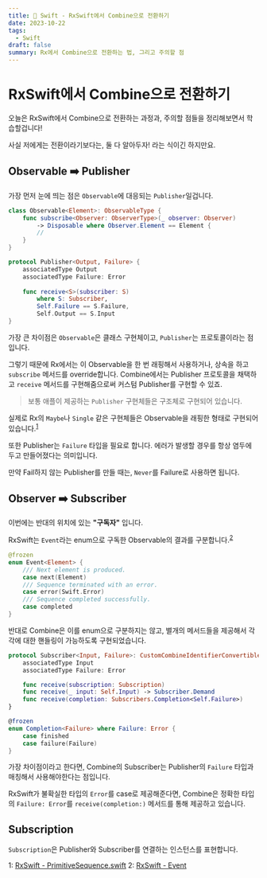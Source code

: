 ```yaml
---
title: 🍎 Swift - RxSwift에서 Combine으로 전환하기
date: 2023-10-22
tags:
  - Swift
draft: false
summary: Rx에서 Combine으로 전환하는 법, 그리고 주의할 점
---
```


<TOCInline toc={props.toc} indentDepth={2} />

# RxSwift에서 Combine으로 전환하기

오늘은 RxSwift에서 Combine으로 전환하는 과정과, 주의할 점들을 정리해보면서 학습할겁니다!

사실 저에게는 전환이라기보다는, 둘 다 알아두자! 라는 식이긴 하지만요.

## Observable ➡️ Publisher

가장 먼저 눈에 띄는 점은 `Observable`에 대응되는 `Publisher`일겁니다.

```swift
class Observable<Element>: ObservableType {
	func subscribe<Observer: ObserverType>(_ observer: Observer)
		-> Disposable where Observer.Element == Element {
		// 
	}
}
```

```swift
protocol Publisher<Output, Failure> {
	associatedType Output
	associatedType Failure: Error
	
	func receive<S>(subscriber: S)
		where S: Subscriber,
		Self.Failure == S.Failure,
		Self.Output == S.Input
}
```

가장 큰 차이점은 `Observable`은 클래스 구현체이고, `Publisher`는 프로토콜이라는 점입니다.

그렇기 때문에 Rx에서는 이 Observable을 한 번 래핑해서 사용하거나, 상속을 하고 `subscribe` 메서드를 override합니다.
Combine에서는 Publisher 프로토콜을 채택하고 `receive` 메서드를 구현해줌으로써 커스텀  Publisher를 구현할 수 있죠.
> 보통 애플이 제공하는 `Publisher` 구현체들은 구조체로 구현되어 있습니다.

실제로 Rx의 `Maybe`나 `Single` 같은 구현체들은 Observable을 래핑한 형태로 구현되어 있습니다.<sup>[1](#PrimitiveSequence)</sup>

또한 Publisher는 `Failure` 타입을 필요로 합니다. 에러가 발생할 경우를 항상 염두에 두고 만들어졌다는 의미입니다.

만약 Fail하지 않는 Publisher를 만들 때는, `Never`를 Failure로 사용하면 됩니다.

## Observer ➡️ Subscriber

이번에는 반대의 위치에 있는 **"구독자"** 입니다.

RxSwift는 `Event`라는 enum으로 구독한 Observable의 결과를 구분합니다.<sup>[2](#Event)</sup>

```swift
@frozen
enum Event<Element> {
    /// Next element is produced.
    case next(Element)
    /// Sequence terminated with an error.
    case error(Swift.Error)
    /// Sequence completed successfully.
    case completed
}
```

반대로 Combine은 이를 enum으로 구분하지는 않고, 별개의 메서드들을 제공해서 각각에 대한 핸들링이 가능하도록 구현되었습니다.

```swift
protocol Subscriber<Input, Failure>: CustomCombineIdentifierConvertible {
	associatedType Input
	associatedType Failure: Error

	func receive(subscription: Subscription)
	func receive(_ input: Self.Input) -> Subscriber.Demand
	func receive(completion: Subscribers.Completion<Self.Failure>)
}

@frozen
enum Completion<Failure> where Failure: Error {
	case finished
	case failure(Failure)
}
```

가장 차이점이라고 한다면, Combine의 Subscriber는 Publisher의 `Failure` 타입과 매칭해서 사용해야한다는 점입니다.

RxSwift가 불확실한 타입의 `Error`를 case로 제공해준다면, Combine은 정확한 타입의 `Failure: Error`를 `receive(completion:)` 메서드를 통해 제공하고 있습니다.

## Subscription

`Subscription`은 Publisher와 Subscriber를 연결하는 인스턴스를 표현합니다.



<a name="PrimitiveSequence">1</a>: [RxSwift - PrimitiveSequence.swift](https://github.com/ReactiveX/RxSwift/blob/473b7a7180df6ff58925a5bd1ed039bccdc35250/RxSwift/Traits/PrimitiveSequence/PrimitiveSequence.swift)
<a name="Event">2</a>: [RxSwift - Event](https://github.com/ReactiveX/RxSwift/blob/473b7a7180df6ff58925a5bd1ed039bccdc35250/RxSwift/Event.swift)
